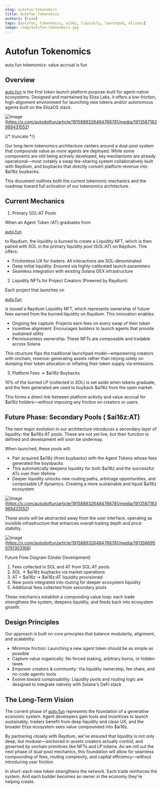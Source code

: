 ```yaml
---
slug: autofun-tokenomics
title: Autofun Tokenomics
authors: [team]
tags: [autofun, tokenomics, ai16z, liquidity, launchpad, elizaos]
image: /img/autofun-tokenomics.jpg
---
```


# Autofun Tokenomics

auto.fun tokenomics: value accrual is fun

## Overview

[auto.fun](https://auto.fun/) is the first token launch platform purpose-built for agent-native ecosystems. Designed and maintained by Eliza Labs, it offers a low-friction, high-alignment environment for launching new tokens and/or autonomous agents built on the ElizaOS stack.

![Image](https://pbs.twimg.com/media/Go5bNx5XsAAlIIs?format=jpg&name=900x900)
(https://x.com/autodotfun/article/1915889326484766781/media/1913567183969431552)

{/* truncate */}

Our long-term tokenomics architecture centers around a dual-pool system that compounds value as more agents are deployed. While some components are still being actively developed, key mechanisms are already operational—most notably a swap fee-sharing system collaboratively built with Raydium, and buybacks that directly convert platform revenue into $ai16z buybacks.

This document outlines both the current tokenomic mechanics and the roadmap toward full activation of our tokenomics architecture.

## Current Mechanics

1. Primary SOL:AT Pools

When an Agent Token (AT) graduates from

[auto.fun](https://auto.fun/)

to Raydium, the liquidity is burned to create a Liquidity NFT, which is then paired with SOL in the primary liquidity pool (SOL:AT) on Raydium. This offers:

- Frictionless UX for traders: All interactions are SOL-denominated
- Deep initial liquidity: Ensured via highly-calibrated launch parameters
- Seamless integration with existing Solana DEX infrastructure

2. Liquidity NFTs for Project Creators (Powered by Raydium)

Each project that launches on

[auto.fun](https://auto.fun/)

is issued a Raydium Liquidity NFT, which represents ownership of future fees earned from the burned liquidity on Raydium. This innovation enables:

- Ongoing fee capture: Projects earn fees on every swap of their token
- Incentive alignment: Encourages builders to launch agents that provide sustained utility
- Permissionless ownership: These NFTs are composable and tradable across Solana

This structure flips the traditional launchpad model—empowering creators with onchain, revenue-generating assets rather than relying solely on dumping their token allocation or inflating their token supply via emissions.

3. Platform Fees → $ai16z Buybacks

10% of the burned LP (collected in SOL) is set aside when tokens graduate, and the fees generated are used to buyback $ai16z from the open market.

This forms a direct link between platform activity and value accrual for $ai16z holders—without imposing any friction on creators or users.

## Future Phase: Secondary Pools ( $ai16z:AT)

The next major evolution in our architecture introduces a secondary layer of liquidity: the $ai16z:AT pools. These are not yet live, but their function is defined and development will soon be underway.

When launched, these pools will:

- Pair acquired $ai16z (from buybacks) with the Agent Tokens whose fees generated the buysbacks
- This automatically deepens liquidity for both $ai16z and the successful ATs over their lifetime
- Deeper liquidity unlocks new routing paths, arbitrage opportunities, and composable LP dynamics. Creating a more sustainable and liquid $ai16z ecosystem

![Image](https://pbs.twimg.com/media/Go5bNx5XsAAlIIs?format=jpg&name=900x900)
(https://x.com/autodotfun/article/1915889326484766781/media/1913567183969431552)

These pools will be abstracted away from the user interface, operating as invisible infrastructure that enhances overall trading depth and price stability.

![Image](https://pbs.twimg.com/media/Go5bANPX0AALoiZ?format=jpg&name=900x900)
(https://x.com/autodotfun/article/1915889326484766781/media/1913566950791303168)

Future Flow Diagram (Under Development)

1. Fees collected in SOL and AT from SOL:AT pools
2. SOL → $ai16z buybacks via market operations
3. AT + $ai16z → $ai16z:AT liquidity provisioned
4. New pools integrated into routing for deeper ecosystem liquidity
5. Additional fees collected from secondary pools

These mechanics establish a compunding value loop: each trade strengthens the system, deepens liquidity, and feeds back into ecosystem growth.

## Design Principles

Our approach is built on core principles that balance modularity, alignment, and scalability:

- Minimize friction: Launching a new agent token should be as simple as possible
- Capture value organically: No forced staking, arbitrary burns, or hidden taxes
- Empower creators & community: Via liquidity ownership, fee share, and no-code agentic tools
- Evolve toward composability: Liquidity pools and routing logic are designed to integrate natively with Solana's DeFi stack

## The Long-Term Vision

The current phase of [auto.fun](https://auto.fun/) represents the foundation of a generative economic system. Agent developers gain tools and incentives to launch sustainably; traders benefit from deep liquidity and clean UX; and the broader Eliza ecosystem sees value compounded into $ai16z.

By partnering closely with Raydium, we've ensured that liquidity is not only deep, but modular—anchored in assets creators actually control, and governed by onchain primitives like NFTs and LP tokens. As we roll out the next phase of dual-pool mechanics, this foundation will allow for seamless compounding of fees, routing complexity, and capital efficiency—without introducing user friction.

In short: each new token strengthens the network. Each trade reinforces the system. And each builder becomes an owner in the economy they're helping create.
